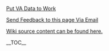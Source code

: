 ﻿<a href=https://department-of-veterans-affairs.github.io/vets-contrib>Put VA Data to Work</a>
<p><a href=mailto:jordan.braunstein@visualintegrator.com;paul.marshall4@va.gov>Send Feedback to this page Via Email</a></p>
<p><a href=https://github.com/department-of-veterans-affairs/ES-ASG/tree/master/Projects/ES%20ASG/ES%20ASG%20API%20Playbook%20Project/Content/10.00%20ASG_API%20Playbook_Baseline%20Logging_Section\media>Wiki source content can be found here.</a></p>
<p>__TOC__</p>




